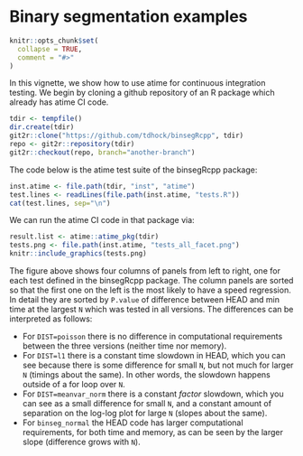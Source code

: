 <!--
%\VignetteEngine{knitr::knitr}
%\VignetteIndexEntry{Continuous integration testing}
-->

# Binary segmentation examples

```r
knitr::opts_chunk$set(
  collapse = TRUE,
  comment = "#>"
)
```

In this vignette, we show how to use atime for continuous integration
testing. We begin by cloning a github repository of an R package which
already has atime CI code.

```r
tdir <- tempfile()
dir.create(tdir)
git2r::clone("https://github.com/tdhock/binsegRcpp", tdir)
repo <- git2r::repository(tdir)
git2r::checkout(repo, branch="another-branch")
```

The code below is the atime test suite of the binsegRcpp package:

```r
inst.atime <- file.path(tdir, "inst", "atime")
test.lines <- readLines(file.path(inst.atime, "tests.R"))
cat(test.lines, sep="\n")
```

We can run the atime CI code in that package via:

```r
result.list <- atime::atime_pkg(tdir)
tests.png <- file.path(inst.atime, "tests_all_facet.png")
knitr::include_graphics(tests.png)
```

The figure above shows four columns of panels from left to right, one
for each test defined in the binsegRcpp package. The column panels are
sorted so that the first one on the left is the most likely to have a
speed regression. In detail they are sorted by `P.value` of difference
between HEAD and min time at the largest `N` which was tested in all
versions. The differences can be interpreted as follows:

* For `DIST=poisson` there is no difference in computational
  requirements between the three versions (neither time nor memory).
* For `DIST=l1` there is a constant time slowdown in HEAD, which you
  can see because there is some difference for small `N`, but not much
  for larger `N` (timings about the same). In other words, the
  slowdown happens outside of a for loop over `N`.
* For `DIST=meanvar_norm` there is a constant *factor* slowdown, which
  you can see as a small difference for small `N`, and a constant
  amount of separation on the log-log plot for large `N` (slopes about
  the same).
* For `binseg_normal` the HEAD code has larger computational
  requirements, for both time and memory, as can be seen by the larger
  slope (difference grows with `N`).
